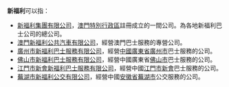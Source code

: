 '''新福利'''可以指：
*[[新福利集團|新福利集團有限公司]]，[[澳門特別行政區|澳門特別行政區]]註冊成立的一間公司。為各地新福利巴士公司的總公司。
*[[澳門新福利公共汽車|澳門新福利公共汽車有限公司]]，經營澳門巴士服務的專營公司。
*[[廣州市新福利巴士|廣州市新福利巴士服務有限公司]]，經營[[中華人民共和國|中國]][[廣東省|廣東省]][[廣州市|廣州市]]巴士服務的公司。
*[[佛山市新福利巴士|佛山市新福利巴士服務有限公司]]，經營中國廣東省[[佛山市|佛山市]]巴士服務的公司。
*[[江門市新會新福利巴士|江門市新會新福利巴士服務有限公司]]，經營中國[[江門市|江門市]][[新會|新會]]巴士服務的公司。
*[[蕪湖市新福利公交|蕪湖市新福利公交有限公司]]，經營中國[[安徽省|安徽省]][[蕪湖市|蕪湖市]]公交服務的公司。

{{disambig|Cat=組織機構消歧義}}